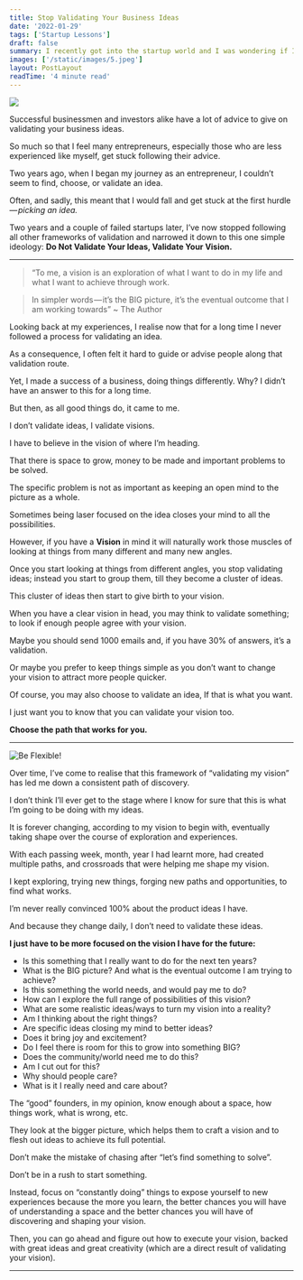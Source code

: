 ```yaml
---
title: Stop Validating Your Business Ideas
date: '2022-01-29'
tags: ['Startup Lessons']
draft: false
summary: I recently got into the startup world and I was wondering if I should be validating my business ideas.
images: ['/static/images/5.jpeg']
layout: PostLayout
readTime: '4 minute read'
---
```


![](https://cdn-images-1.medium.com/max/1600/0*gUz3vhCBHkkQI9Ea)

Successful businessmen and investors alike have a lot of advice to give on validating your business ideas.

So much so that I feel many entrepreneurs, especially those who are less experienced like myself, get stuck following their advice.

Two years ago, when I began my journey as an entrepreneur, I couldn’t seem to find, choose, or validate an idea.

Often, and sadly, this meant that I would fall and get stuck at the first hurdle — *picking an idea.*

Two years and a couple of failed startups later, I’ve now stopped following all other frameworks of validation and narrowed it down to this one simple ideology: **Do Not Validate Your Ideas, Validate Your Vision.**

---

> “To me, a vision is an exploration of what I want to do in my life and what I want to achieve through work.

> In simpler words — it’s the BIG picture, it’s the eventual outcome that I am working towards” ~ The Author

Looking back at my experiences, I realise now that for a long time I never followed a process for validating an idea.

As a consequence, I often felt it hard to guide or advise people along that validation route.

Yet, I made a success of a business, doing things differently. Why? I didn’t have an answer to this for a long time.

But then, as all good things do, it came to me.

I don’t validate ideas, I validate visions.

I have to believe in the vision of where I’m heading.

That there is space to grow, money to be made and important problems to be solved.

The specific problem is not as important as keeping an open mind to the picture as a whole.

Sometimes being laser focused on the idea closes your mind to all the possibilities.

However, if you have a **Vision** in mind it will naturally work those muscles of looking at things from many different and many new angles.

Once you start looking at things from different angles, you stop validating ideas; instead you start to group them, till they become a cluster of ideas.

This cluster of ideas then start to give birth to your vision.

When you have a clear vision in head, you may think to validate something; to look if enough people agree with your vision.

Maybe you should send 1000 emails and, if you have 30% of answers, it’s a validation.

Or maybe you prefer to keep things simple as you don’t want to change your vision to attract more people quicker.

Of course, you may also choose to validate an idea, If that is what you want.

I just want you to know that you can validate your vision too.

**Choose the path that works for you.**

---

![Be Flexible!](https://cdn-images-1.medium.com/max/1600/0*eIkiGHNom3q2Bevp)

Over time, I’ve come to realise that this framework of “validating my vision” has led me down a consistent path of discovery.

I don’t think I’ll ever get to the stage where I know for sure that this is what I’m going to be doing with my ideas.

It is forever changing, according to my vision to begin with, eventually taking shape over the course of exploration and experiences.

With each passing week, month, year I had learnt more, had created multiple paths, and crossroads that were helping me shape my vision.

I kept exploring, trying new things, forging new paths and opportunities, to find what works.

I’m never really convinced 100% about the product ideas I have.

And because they change daily, I don’t need to validate these ideas.

**I just have to be more focused on the vision I have for the future:**

- Is this something that I really want to do for the next ten years?
- What is the BIG picture? And what is the eventual outcome I am trying to achieve?
- Is this something the world needs, and would pay me to do?
- How can I explore the full range of possibilities of this vision?
- What are some realistic ideas/ways to turn my vision into a reality?
- Am I thinking about the right things?
- Are specific ideas closing my mind to better ideas?
- Does it bring joy and excitement?
- Do I feel there is room for this to grow into something BIG?
- Does the community/world need me to do this?
- Am I cut out for this?
- Why should people care?
- What is it I really need and care about?

The “good” founders, in my opinion, know enough about a space, how things work, what is wrong, etc.

They look at the bigger picture, which helps them to craft a vision and to flesh out ideas to achieve its full potential.

Don’t make the mistake of chasing after “let’s find something to solve”.

Don’t be in a rush to start something.

Instead, focus on “constantly doing” things to expose yourself to new experiences because the more you learn, the better chances you will have of understanding a space and the better chances you will have of discovering and shaping your vision.

Then, you can go ahead and figure out how to execute your vision, backed with great ideas and great creativity (which are a direct result of validating your vision).

---
